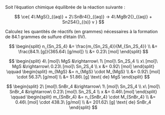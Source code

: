 ::: {.Exercise data-latex=""}

Soit l'équation chimique équilibrée de la réaction suivante :

$$ \ce{ 4\:MgS{}_{(aq)} + 2\:SnBr4{}_{(aq)} -> 4\:MgBr2{}_{(aq)} + Sn2S4{}_{(s)} v } $$

Calculez les quantités de réactifs (en grammes) nécessaires à la formation de 84.1 grammes de sulfure d'étain (IV).

\vspace{\stretch{1}}

:::

::: {.Answer data-latex=""}

$$ \begin{split}
	n_{Sn_2S_4} &= \frac{m_{Sn_2S_4}}{M_{Sn_2S_4}} \\
	&= \frac{84.1\ [g]}{365.64\ [g/mol]} \\
	&= 0.23\ [mol]
	\end{split} $$

$$ \begin{split}
  4\ [mol]\ MgS &\rightarrow\ 1\ [mol]\ Sn_2S_4 \\
  x\ [mol]\ MgS &\rightarrow\ 0.23\ [mol]\ Sn_2S_4 \\
  x &= 0.92\ [mol]
  \end{split}
	\qquad
	\begin{split}
	m_{MgS} &= n_{MgS} \cdot M_{MgS} \\
  &= 0.92\ [mol] \cdot 56.37\ [g/mol] \\
  &= 51.86\ [g] \text{ de} MgS
  \end{split} $$

$$ \begin{split}
	2\ [mol]\ SnBr_4 &\rightarrow\ 1\ [mol]\ Sn_2S_4 \\
	x\ [mol]\ SnBr_4 &\rightarrow\ 0.23\ [mol]\ Sn_2S_4 \\
	x &= 0.46\ [mol]
	\end{split}
	\qquad
	\begin{split}
	m_{SnBr_4} &= n_{SnBr_4} \cdot M_{SnBr_4} \\
	&= 0.46\ [mol] \cdot 438.3\ [g/mol] \\
	&= 201.62\ [g] \text{ de} SnBr_4
  \end{split} $$

:::
